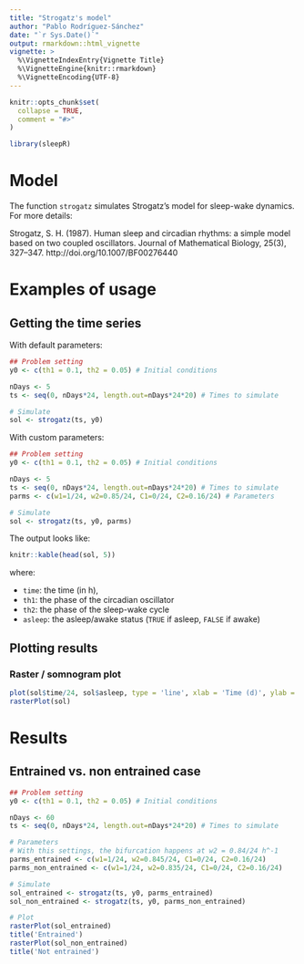 ```yaml
---
title: "Strogatz's model"
author: "Pablo Rodríguez-Sánchez"
date: "`r Sys.Date()`"
output: rmarkdown::html_vignette
vignette: >
  %\VignetteIndexEntry{Vignette Title}
  %\VignetteEngine{knitr::rmarkdown}
  %\VignetteEncoding{UTF-8}
---
```


```r
knitr::opts_chunk$set(
  collapse = TRUE,
  comment = "#>"
)

library(sleepR)
```
# Model
The function `strogatz` simulates Strogatz's model for sleep-wake dynamics. For more details:

Strogatz, S. H. (1987).
Human sleep and circadian rhythms: a simple model based on two coupled oscillators.
Journal of Mathematical Biology, 25(3), 327–347. http://doi.org/10.1007/BF00276440

# Examples of usage

## Getting the time series

With default parameters:

```r
## Problem setting
y0 <- c(th1 = 0.1, th2 = 0.05) # Initial conditions

nDays <- 5
ts <- seq(0, nDays*24, length.out=nDays*24*20) # Times to simulate

# Simulate
sol <- strogatz(ts, y0)

```

With custom parameters:

```r
## Problem setting
y0 <- c(th1 = 0.1, th2 = 0.05) # Initial conditions

nDays <- 5
ts <- seq(0, nDays*24, length.out=nDays*24*20) # Times to simulate
parms <- c(w1=1/24, w2=0.85/24, C1=0/24, C2=0.16/24) # Parameters

# Simulate
sol <- strogatz(ts, y0, parms)
```

The output looks like:

```r
knitr::kable(head(sol, 5))
```

where:

- `time`: the time (in h), 
- `th1`: the phase of the circadian oscillator
- `th2`: the phase of the sleep-wake cycle
- `asleep`: the asleep/awake status (`TRUE` if asleep, `FALSE` if awake)

## Plotting results

### Raster / somnogram plot

```r
plot(sol$time/24, sol$asleep, type = 'line', xlab = 'Time (d)', ylab = 'Asleep')
rasterPlot(sol)
```

# Results

## Entrained vs. non entrained case
```r
## Problem setting
y0 <- c(th1 = 0.1, th2 = 0.05) # Initial conditions

nDays <- 60
ts <- seq(0, nDays*24, length.out=nDays*24*20) # Times to simulate

# Parameters
# With this settings, the bifurcation happens at w2 = 0.84/24 h^-1
parms_entrained <- c(w1=1/24, w2=0.845/24, C1=0/24, C2=0.16/24)
parms_non_entrained <- c(w1=1/24, w2=0.835/24, C1=0/24, C2=0.16/24)

# Simulate
sol_entrained <- strogatz(ts, y0, parms_entrained)
sol_non_entrained <- strogatz(ts, y0, parms_non_entrained)

# Plot
rasterPlot(sol_entrained)
title('Entrained')
rasterPlot(sol_non_entrained)
title('Not entrained')
```
